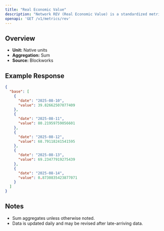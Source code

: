```yaml
---
title: "Real Economic Value"
description: "Network REV (Real Economic Value) is a standardized metric that tracks blockchain value accrual generated by user activity. REV consists of both in-protocol transaction fees and out-of-protocol tips that users pay for transaction execution, so it measures the monetary demand to transact onchain."
openapi: 'GET /v1/metrics/rev'
---
```


## Overview

- **Unit:** Native units
- **Aggregation:** Sum
- **Source:** Blockworks



## Example Response

```json
{
  "base": [
    {
      "date": "2025-08-10",
      "value": 39.82662507077409
    },
    {
      "date": "2025-08-11",
      "value": 80.21959759056601
    },
    {
      "date": "2025-08-12",
      "value": 68.79118241541595
    },
    {
      "date": "2025-08-13",
      "value": 69.23477919275439
    },
    {
      "date": "2025-08-14",
      "value": 0.8730835423877071
    }
  ]
}
```

## Notes
- Sum aggregates unless otherwise noted.
- Data is updated daily and may be revised after late-arriving data.
